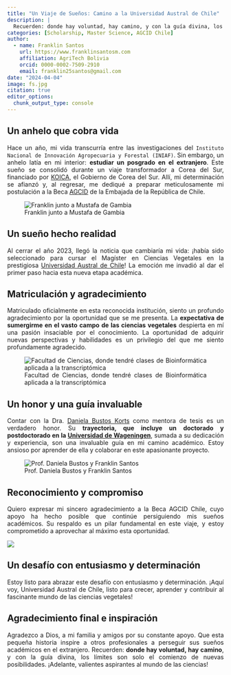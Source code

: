 ```yaml
---
title: "Un Viaje de Sueños: Camino a la Universidad Austral de Chile"
description: |
  Recuerden: donde hay voluntad, hay camino, y con la guía divina, los límites son solo el comienzo de nuevas posibilidades.
categories: [Scholarship, Master Science, AGCID Chile]
author:
  - name: Franklin Santos
    url: https://www.franklinsantosm.com
    affiliation: AgriTech Bolivia
    orcid: 0000-0002-7509-2910
    email: franklin25santos@gmail.com
date: "2024-04-04"
image: fs.jpg
citation: true
editor_options: 
  chunk_output_type: console
---
```


```{=html}
<style>
body {
text-align: justify}
</style>
```


## **Un anhelo que cobra vida**

Hace un año, mi vida transcurría entre las investigaciones del `Instituto Nacional de Innovación Agropecuaria y Forestal (INIAF)`. Sin embargo, un anhelo latía en mi interior: **estudiar un posgrado en el extranjero**. Este sueño se consolidó durante un viaje transformador a Corea del Sur, financiado por [KOICA](https://www.koica.go.kr/sites/koica_en/index.do), el Gobierno de Corea del Sur. Allí, mi determinación se afianzó y, al regresar, me dediqué a preparar meticulosamente mi postulación a la Beca [AGCID](https://www.agci.cl/) de la Embajada de la República de Chile.

![Franklin junto a Mustafa de Gambia](img.jpg)


## **Un sueño hecho realidad**

Al cerrar el año 2023, llegó la noticia que cambiaría mi vida: ¡había sido seleccionado para cursar el Magíster en Ciencias Vegetales en la prestigiosa [Universidad Austral de Chile](https://www.uach.cl/)! La emoción me invadió al dar el primer paso hacia esta nueva etapa académica.


## **Matriculación y agradecimiento**

Matriculado oficialmente en esta reconocida institución, siento un profundo agradecimiento por la oportunidad que se me presenta. La **expectativa de sumergirme en el vasto campo de las ciencias vegetales** despierta en mí una pasión insaciable por el conocimiento. La oportunidad de adquirir nuevas perspectivas y habilidades es un privilegio del que me siento profundamente agradecido.

![Facultad de Ciencias, donde tendré clases de Bioinformática aplicada a la transcriptómica](qui.jpg)

## **Un honor y una guía invaluable**

Contar con la Dra. [Daniela Bustos Korts](https://www.wur.nl/en/persons/daniela-bustos-korts.htm) como mentora de tesis es un verdadero honor. Su **trayectoria, que incluye un doctorado y postdoctorado en la [Universidad de Wageningen](https://www.wur.nl/en.htm)**, sumada a su dedicación y experiencia, son una invaluable guía en mi camino académico. Estoy ansioso por aprender de ella y colaborar en este apasionante proyecto.

![Prof. Daniela Bustos y Franklin Santos](prof.jpg)

## **Reconocimiento y compromiso**

Quiero expresar mi sincero agradecimiento a la Beca AGCID Chile, cuyo apoyo ha hecho posible que continúe persiguiendo mis sueños académicos. Su respaldo es un pilar fundamental en este viaje, y estoy comprometido a aprovechar al máximo esta oportunidad.

![](fs.jpg)

## **Un desafío con entusiasmo y determinación**

Estoy listo para abrazar este desafío con entusiasmo y determinación. ¡Aquí voy, Universidad Austral de Chile, listo para crecer, aprender y contribuir al fascinante mundo de las ciencias vegetales!

## **Agradecimiento final e inspiración**

Agradezco a Dios, a mi familia y amigos por su constante apoyo. Que esta pequeña historia inspire a otros profesionales a perseguir sus sueños académicos en el extranjero. Recuerden: **donde hay voluntad, hay camino**, y con la guía divina, los límites son solo el comienzo de nuevas posibilidades. ¡Adelante, valientes aspirantes al mundo de las ciencias!

